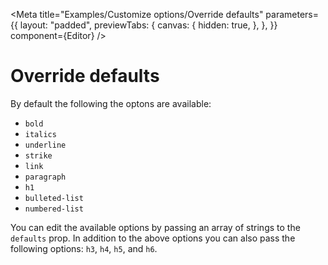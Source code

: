 
<Meta
  title="Examples/Customize options/Override defaults"
  parameters={{
    layout: "padded",
    previewTabs: {
      canvas: {
        hidden: true,
      },
    },
  }}
  component={Editor}
/>

# Override defaults

By default the following the optons are available:

- `bold`
- `italics`
- `underline`
- `strike`
- `link`
- `paragraph`
- `h1`
- `bulleted-list`
- `numbered-list`

You can edit the available options by passing an array of strings to the
`defaults` prop. In addition to the above options you can also pass the
following options: `h3`, `h4`, `h5`, and `h6`.

<Canvas>
  <Editor defaults={["p", "h1", "h2", "h3", "h4", "h5", "h6", "bold"]} />
</Canvas>
